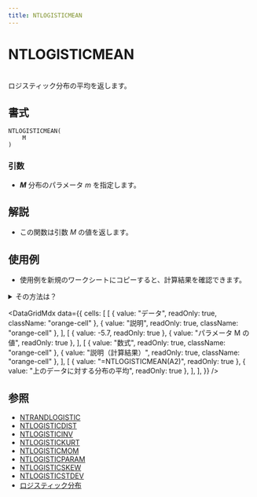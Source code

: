 ```yaml
---
title: NTLOGISTICMEAN
---
```



# NTLOGISTICMEAN

\
ロジスティック分布の平均を返します。

## 書式

```excel
NTLOGISTICMEAN(
    M
)
```

### 引数

- **_M_** 分布のパラメータ $m$ を指定します。

## 解説

- この関数は引数 *M* の値を返します。

## 使用例

- 使用例を新規のワークシートにコピーすると、計算結果を確認できます。

<details>
<summary>その方法は？</summary>

1.  新しいブックまたはワークシートを作成します。
2.  ヘルプ トピックにある使用例を選択します（行番号および列番号を除く）。

    ![Selecting an example from Help](./../../assets/functions/HowToCopy.png)

    ヘルプから使用例を選択する

3.  Ctrl キーを押しながら C キーを押します。
4.  ワークシートのセル A1 を選択し、Ctrl キーを押しながら V キーを押します。
5.  計算結果と結果を返す数式の表示を切り替えるには、Ctrl キーを押しながら ` (アクサン グラーブ) キーを押すか、または [ツール] メニューの [ワークシート分析] をポイントし、[ワークシート分析モード] をクリックします。

</details>

<DataGridMdx
  data={{
    cells: [
      [
        { value: "データ", readOnly: true, className: "orange-cell" },
        { value: "説明", readOnly: true, className: "orange-cell" },
      ],
      [
        { value: -5.7, readOnly: true },
        { value: "パラメータ M の値", readOnly: true },
      ],
      [
        { value: "数式", readOnly: true, className: "orange-cell" },
        { value: "説明（計算結果）", readOnly: true, className: "orange-cell" },
      ],
      [
        { value: "=NTLOGISTICMEAN(A2)", readOnly: true },
        { value: "上のデータに対する分布の平均", readOnly: true },
      ],
    ],
  }}
/>

## 参照

- [NTRANDLOGISTIC](https://www.ntrand.com/jp/ntrandlogistic/)
- [NTLOGISTICDIST](https://www.ntrand.com/jp/ntlogisticdist/)
- [NTLOGISTICINV](https://www.ntrand.com/jp/ntlogisticinv/)
- [NTLOGISTICKURT](https://www.ntrand.com/jp/ntlogistickurt/)
- [NTLOGISTICMOM](https://www.ntrand.com/jp/ntlogisticmom/)
- [NTLOGISTICPARAM](https://www.ntrand.com/jp/ntlogisticparam/)
- [NTLOGISTICSKEW](https://www.ntrand.com/jp/ntlogisticskew/)
- [NTLOGISTICSTDEV](https://www.ntrand.com/jp/ntlogisticstdev/)
- [ロジスティック分布](https://www.ntrand.com/jp/logistic-distribution/)
